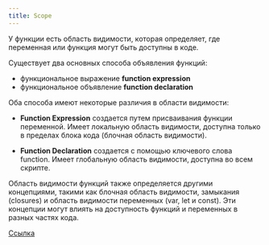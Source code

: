```yaml
---
title: Scope
---
```


У функции есть область видимости, которая определяет, где переменная или функция могут быть доступны в коде.

Существует два основных способа объявления функций:

- функциональное выражение **function expression**
- функциональное объявление **function declaration**

Оба способа имеют некоторые различия в области видимости:

- **Function Expression** создается путем присваивания функции переменной. Имеет локальную область видимости, доступна только в пределах блока кода (блочная область видимости).

- **Function Declaration** создается с помощью ключевого слова function. Имеет глобальную область видимости, доступна во всем скрипте.

Область видимости функций также определяется другими концепциями, такими как блочная область видимости, замыкания (closures) и область видимости переменных (var, let и const). Эти концепции могут влиять на доступность функций и переменных в разных частях кода.

[Ссылка](https://code.tutsplus.com/ru/tutorials/grokking-scope-in-javascript--cms-26259)
